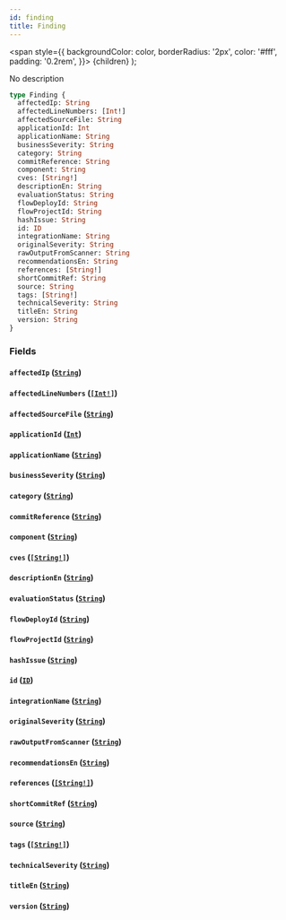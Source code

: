 ```yaml
---
id: finding
title: Finding
---
```


<span
style={{
      backgroundColor: color,
      borderRadius: '2px',
      color: '#fff',
      padding: '0.2rem',
    }}>
{children}
</span>
);

No description

```graphql
type Finding {
  affectedIp: String
  affectedLineNumbers: [Int!]
  affectedSourceFile: String
  applicationId: Int
  applicationName: String
  businessSeverity: String
  category: String
  commitReference: String
  component: String
  cves: [String!]
  descriptionEn: String
  evaluationStatus: String
  flowDeployId: String
  flowProjectId: String
  hashIssue: String
  id: ID
  integrationName: String
  originalSeverity: String
  rawOutputFromScanner: String
  recommendationsEn: String
  references: [String!]
  shortCommitRef: String
  source: String
  tags: [String!]
  technicalSeverity: String
  titleEn: String
  version: String
}
```

### Fields

#### `affectedIp` ([`String`](/api/graphql/documentation/scalars/string))

#### `affectedLineNumbers` ([`[Int!]`](/api/graphql/documentation/scalars/int))

#### `affectedSourceFile` ([`String`](/api/graphql/documentation/scalars/string))

#### `applicationId` ([`Int`](/api/graphql/documentation/scalars/int))

#### `applicationName` ([`String`](/api/graphql/documentation/scalars/string))

#### `businessSeverity` ([`String`](/api/graphql/documentation/scalars/string))

#### `category` ([`String`](/api/graphql/documentation/scalars/string))

#### `commitReference` ([`String`](/api/graphql/documentation/scalars/string))

#### `component` ([`String`](/api/graphql/documentation/scalars/string))

#### `cves` ([`[String!]`](/api/graphql/documentation/scalars/string))

#### `descriptionEn` ([`String`](/api/graphql/documentation/scalars/string))

#### `evaluationStatus` ([`String`](/api/graphql/documentation/scalars/string))

#### `flowDeployId` ([`String`](/api/graphql/documentation/scalars/string))

#### `flowProjectId` ([`String`](/api/graphql/documentation/scalars/string))

#### `hashIssue` ([`String`](/api/graphql/documentation/scalars/string))

#### `id` ([`ID`](/api/graphql/documentation/scalars/id))

#### `integrationName` ([`String`](/api/graphql/documentation/scalars/string))

#### `originalSeverity` ([`String`](/api/graphql/documentation/scalars/string))

#### `rawOutputFromScanner` ([`String`](/api/graphql/documentation/scalars/string))

#### `recommendationsEn` ([`String`](/api/graphql/documentation/scalars/string))

#### `references` ([`[String!]`](/api/graphql/documentation/scalars/string))

#### `shortCommitRef` ([`String`](/api/graphql/documentation/scalars/string))

#### `source` ([`String`](/api/graphql/documentation/scalars/string))

#### `tags` ([`[String!]`](/api/graphql/documentation/scalars/string))

#### `technicalSeverity` ([`String`](/api/graphql/documentation/scalars/string))

#### `titleEn` ([`String`](/api/graphql/documentation/scalars/string))

#### `version` ([`String`](/api/graphql/documentation/scalars/string))
